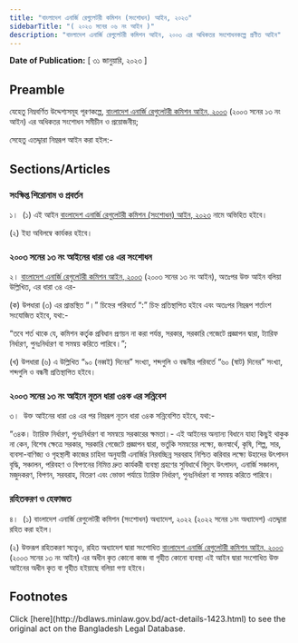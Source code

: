 ```yaml
---
title: "বাংলাদেশ এনার্জি রেগুলেটরী কমিশন (সংশোধন) আইন, ২০২৩"
sidebarTitle: "( ২০২৩ সনের ০৬ নং আইন )"
description: "বাংলাদেশ এনার্জি রেগুলেটরী কমিশন আইন, ২০০৩ এর অধিকতর সংশোধনকল্পে প্রণীত আইন"
---
```


**Date of Publication:** [ ৩১ জানুয়ারি, ২০২৩ ]

## Preamble

যেহেতু নিম্নবর্ণিত উদ্দেশ্যসমূহ পূরণকল্পে, [বাংলাদেশ এনার্জি রেগুলেটরী কমিশন আইন, ২০০৩](/act-902.html "বাংলাদেশ এনার্জি রেগুলেটরী কমিশন আইন, ২০০৩") (২০০৩ সনের ১৩ নং আইন) এর অধিকতর সংশোধন সমীচীন ও প্রয়োজনীয়;

সেহেতু এতদ্দ্বারা নিম্নরূপ আইন করা হইল:-

## Sections/Articles

### সংক্ষিপ্ত শিরোনাম ও প্রবর্তন

১।  (১) এই আইন [বাংলাদেশ এনার্জি রেগুলেটরী কমিশন (সংশোধন) আইন, ২০২৩](/act-1423.html "বাংলাদেশ এনার্জি রেগুলেটরী কমিশন (সংশোধন) আইন, ২০২৩") নামে অভিহিত হইবে।

(২) ইহা অবিলম্বে কার্যকর হইবে।

### ২০০৩ সনের ১৩ নং আইনের ধারা ৩৪ এর সংশোধন

২। [বাংলাদেশ এনার্জি রেগুলেটরী কমিশন আইন, ২০০৩](/act-902.html "বাংলাদেশ এনার্জি রেগুলেটরী কমিশন আইন, ২০০৩") (২০০৩ সনের ১৩ নং আইন), অতঃপর উক্ত আইন বলিয়া উল্লিখিত, এর ধারা ৩৪ এর-

(ক) উপধারা (৩) এর প্রান্তস্থিত “।” চিহ্নের পরিবর্তে “:” চিহ্ন প্রতিস্থাপিত হইবে এবং অতঃপর নিম্নরূপ শর্তাংশ সংযোজিত হইবে, যথা:-

“তবে শর্ত থাকে যে, কমিশন কর্তৃক প্রবিধান প্রণয়ন না করা পর্যন্ত, সরকার, সরকারি গেজেটে প্রজ্ঞাপন দ্বারা, ট্যারিফ নির্ধারণ, পুনঃনির্ধারণ বা সমন্বয় করিতে পারিবে।”;

(খ) উপধারা (৬) এ উল্লিখিত “৯০ (নব্বই) দিনের” সংখ্যা, শব্দগুলি ও বন্ধনীর পরিবর্তে “৬০ (ষাট) দিনের” সংখ্যা, শব্দগুলি ও বন্ধনী প্রতিস্থাপিত হইবে।

### ২০০৩ সনের ১৩ নং আইনে নূতন ধারা ৩৪ক এর সন্নিবেশ

৩।  উক্ত আইনের ধারা ৩৪ এর পর নিম্নরূপ নূতন ধারা ৩৪ক সন্নিবেশিত হইবে, যথা:-

“৩৪ক। ট্যারিফ নির্ধারণ, পুনঃনির্ধারণ বা সমন্বয়ে সরকারের ক্ষমতা।- এই আইনের অন্যান্য বিধানে যাহা কিছুই থাকুক না কেন, বিশেষ ক্ষেত্রে সরকার, সরকারি গেজেটে প্রজ্ঞাপন দ্বারা, ভর্তুকি সমন্বয়ের লক্ষ্যে, জনস্বার্থে, কৃষি, শিল্প, সার, ব্যবসা-বাণিজ্য ও গৃহস্থালী কাজের চাহিদা অনুযায়ী এনার্জির নিরবচ্ছিন্ন সরবরাহ নিশ্চিত করিবার লক্ষ্যে উহাদের উৎপাদন বৃদ্ধি, সঞ্চালন, পরিবহণ ও বিপণনের নিমিত্ত দ্রুত কার্যকরী ব্যবস্থা গ্রহণের সুবিধার্থে বিদ্যুৎ উৎপাদন, এনার্জি সঞ্চালন, মজুদকরণ, বিপণন, সরবরাহ, বিতরণ এবং ভোক্তা পর্যায়ে ট্যারিফ নির্ধারণ, পুনঃনির্ধারণ বা সমন্বয় করিতে পারিবে।

### রহিতকরণ ও হেফাজত

৪।  (১) বাংলাদেশ এনার্জি রেগুলেটরী কমিশন (সংশোধন) অধ্যাদেশ, ২০২২ (২০২২ সনের ১নং অধ্যাদেশ) এতদ্দ্বারা রহিত করা হইল।

(২) উক্তরূপ রহিতকরণ সত্ত্বেও, রহিত অধ্যাদেশ দ্বারা সংশোধিত [বাংলাদেশ এনার্জি রেগুলেটরী কমিশন আইন, ২০০৩](/act-902.html "বাংলাদেশ এনার্জি রেগুলেটরী কমিশন আইন, ২০০৩") (২০০৩ সনের ১৩ নং আইন) এর অধীন কৃত কোনো কাজ বা গৃহীত কোনো ব্যবস্থা এই আইন দ্বারা সংশোধিত উক্ত আইনের অধীন কৃত বা গৃহীত হইয়াছে বলিয়া গণ্য হইবে।

## Footnotes

<Note>
  Click [here](http://bdlaws.minlaw.gov.bd/act-details-1423.html) to see the original act on the Bangladesh Legal Database.
</Note>
